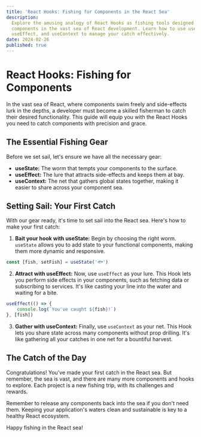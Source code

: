 ```yaml
---
title: 'React Hooks: Fishing for Components in the React Sea'
description:
  Explore the amusing analogy of React Hooks as fishing tools designed to catch
  components in the vast sea of React development. Learn how to use useState,
  useEffect, and useContext to manage your catch effectively.
date: 2024-02-26
published: true
---
```


# React Hooks: Fishing for Components

In the vast sea of React, where components swim freely and side-effects lurk in
the depths, a developer must become a skilled fisherman to catch their desired
functionality. This guide will equip you with the React Hooks you need to catch
components with precision and grace.

## The Essential Fishing Gear

Before we set sail, let's ensure we have all the necessary gear:

- **useState:** The worm that tempts your components to the surface.
- **useEffect:** The lure that attracts side-effects and keeps them at bay.
- **useContext:** The net that gathers global states together, making it easier
  to share across your component sea.

## Setting Sail: Your First Catch

With our gear ready, it's time to set sail into the React sea. Here's how to
make your first catch:

1. **Bait your hook with useState:** Begin by choosing the right worm.
   `useState` allows you to add state to your functional components, making them
   more dynamic and responsive.

```jsx
const [fish, setFish] = useState('🐟')
```

2. **Attract with useEffect:** Now, use `useEffect` as your lure. This Hook lets
   you perform side effects in your components, such as fetching data or
   subscribing to services. It's like casting your line into the water and
   waiting for a bite.

```jsx
useEffect(() => {
	console.log(`You've caught ${fish}!`)
}, [fish])
```

3. **Gather with useContext:** Finally, use `useContext` as your net. This Hook
   lets you share state across many components without prop drilling. It's like
   gathering all your catches in one net for a bountiful harvest.

## The Catch of the Day

Congratulations! You've made your first catch in the React sea. But remember,
the sea is vast, and there are many more components and hooks to explore. Each
project is a new fishing trip, with its challenges and rewards.

Remember to release any components back into the sea if you don't need them.
Keeping your application's waters clean and sustainable is key to a healthy
React ecosystem.

Happy fishing in the React sea!
